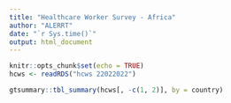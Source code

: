 ```yaml
---
title: "Healthcare Worker Survey - Africa"
author: "ALERRT"
date: "`r Sys.time()`"
output: html_document
---
```


```r
knitr::opts_chunk$set(echo = TRUE)
hcws <- readRDS("hcws 22022022")
```


```r
gtsummary::tbl_summary(hcws[, -c(1, 2)], by = country)
```